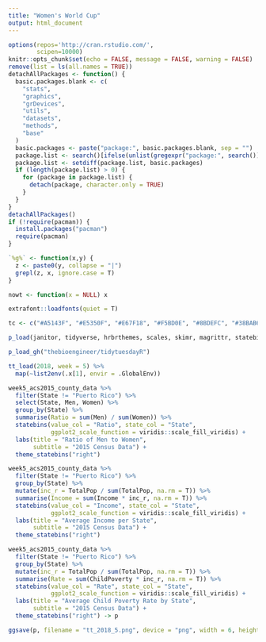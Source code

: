 ```yaml
---
title: "Women's World Cup"
output: html_document
---
```


```r
options(repos='http://cran.rstudio.com/',
        scipen=10000)
knitr::opts_chunk$set(echo = FALSE, message = FALSE, warning = FALSE)
remove(list = ls(all.names = TRUE))
detachAllPackages <- function() {
  basic.packages.blank <- c(
    "stats",
    "graphics",
    "grDevices",
    "utils",
    "datasets",
    "methods",
    "base"
  )
  basic.packages <- paste("package:", basic.packages.blank, sep = "")
  package.list <- search()[ifelse(unlist(gregexpr("package:", search())) == 1, TRUE, FALSE)]
  package.list <- setdiff(package.list, basic.packages)
  if (length(package.list) > 0) {
    for (package in package.list) {
      detach(package, character.only = TRUE)
    }
  }
}
detachAllPackages()
if (!require(pacman)) {
  install.packages("pacman")
  require(pacman)
}

`%g%` <- function(x,y) {
  z <- paste0(y, collapse = "|")
  grepl(z, x, ignore.case = T)
}

nowt <- function(x = NULL) x

extrafont::loadfonts(quiet = T)

tc <- c("#A5143F", "#E5350F", "#E67F18", "#F5BD0E", "#8BDEFC", "#38BAB6", "#234C68", "#4B3460")

p_load(janitor, tidyverse, hrbrthemes, scales, skimr, magrittr, statebins)

p_load_gh("thebioengineer/tidytuesdayR")
```

```r
tt_load(2018, week = 5) %>% 
  map(~list2env(.x[1], envir = .GlobalEnv))
```

```r
week5_acs2015_county_data %>% 
  filter(State != "Puerto Rico") %>% 
  select(State, Men, Women) %>% 
  group_by(State) %>% 
  summarise(Ratio = sum(Men) / sum(Women)) %>% 
  statebins(value_col = "Ratio", state_col = "State",
            ggplot2_scale_function = viridis::scale_fill_viridis) +
  labs(title = "Ratio of Men to Women",
       subtitle = "2015 Census Data") +
  theme_statebins("right")
```

```r
week5_acs2015_county_data %>% 
  filter(State != "Puerto Rico") %>% 
  group_by(State) %>% 
  mutate(inc_r = TotalPop / sum(TotalPop, na.rm = T)) %>% 
  summarise(Income = sum(Income * inc_r, na.rm = T)) %>% 
  statebins(value_col = "Income", state_col = "State",
            ggplot2_scale_function = viridis::scale_fill_viridis) +
  labs(title = "Average Income per State",
       subtitle = "2015 Census Data") +
  theme_statebins("right")
```

```r
week5_acs2015_county_data %>% 
  filter(State != "Puerto Rico") %>% 
  group_by(State) %>% 
  mutate(inc_r = TotalPop / sum(TotalPop, na.rm = T)) %>% 
  summarise(Rate = sum(ChildPoverty * inc_r, na.rm = T)) %>% 
  statebins(value_col = "Rate", state_col = "State",
            ggplot2_scale_function = viridis::scale_fill_viridis) +
  labs(title = "Average Child Poverty Rate by State",
       subtitle = "2015 Census Data") +
  theme_statebins("right") -> p

ggsave(p, filename = "tt_2018_5.png", device = "png", width = 6, height = 4)
```

